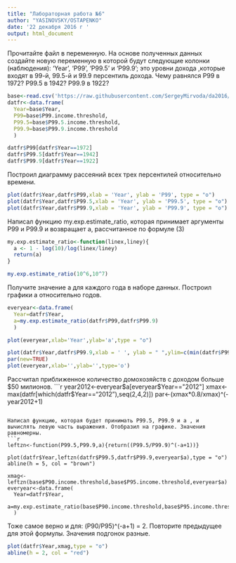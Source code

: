 ```yaml
---
title: "Лабораторная работа №6"
author: "YASINOVSKY/OSTAPENKO"
date: '22 декабря 2016 г '
output: html_document
---
```


Прочитайте файл в переменную. На основе полученных данных создайте новую переменную в которой будут следующие колонки (наблюдения): 'Year', 'P99', 'P99.5' и 'P99.9'; это уровни дохода ,которые входят в 99-й, 99.5-й и 99.9 персентиль дохода. Чему равнялся P99 в 1972? P99.5 в 1942? P99.9 в 1922?
```r
base<-read.csv('https://raw.githubusercontent.com/SergeyMirvoda/da2016/master/lab6/wtid-report.csv')
datfr<-data.frame(
  Year=base$Year,
  P99=base$P99.income.threshold,
  P99.5=base$P99.5.income.threshold,
  P99.9=base$P99.9.income.threshold
  )

datfr$P99[datfr$Year==1972]
datfr$P99.5[datfr$Year==1942]
datfr$P99.9[datfr$Year==1922]
```

Построил диаграмму рассеяний всех трех персентилей относительно времени. 
```r
plot(datfr$Year,datfr$P99,xlab = 'Year', ylab = 'P99', type = "o")
plot(datfr$Year,datfr$P99.5,xlab = 'Year', ylab = 'P99.5', type = "o")
plot(datfr$Year,datfr$P99.9,xlab = 'Year', ylab = 'P99.9', type = "o")
```

Написал функцию my.exp.estimate_ratio, которая принимает аргументы P99 и P99.9 и возвращает a, рассчитанное по формуле (3)
```r
my.exp.estimate_ratio<-function(linex,liney){
  a <- 1 - log(10)/log(linex/liney)
  return(a)
}

my.exp.estimate_ratio(10^6,10^7)
```

Получите значение a для каждого года в наборе данных. Построил графики а относительно годов.
```r
everyear<-data.frame(
  Year=datfr$Year,
  a=my.exp.estimate_ratio(datfr$P99,datfr$P99.9)
  )

plot(everyear,xlab='Year',ylab='a',type = "o")

plot(datfr$Year,datfr$P99.9,xlab = ' ', ylab = " ",ylim=c(min(datfr$P99,datfr$P99.9),max(datfr$P99,datfr$P99.9)),col='brown',type='o')
par(new=TRUE)
plot(everyear,xlab='',ylab='',type='o')
```

Рассчитал приближенное количество домохозяйств с доходом больше $50 милионов.
```r
year2012<-everyear$a[everyear$Year=="2012"]
xmax<-max(datfr[which(datfr$Year=="2012"),seq(2,4,2)])
par<-(xmax*0.8/xmax)^(-year2012+1)
```

Написал функцию, которая будет принимать P99.5, P99.9 и a , и вычислять левую часть выражения. Отобразил на графике. Значения равномерны.
```r
leftzn<-function(P99.5,P99.9,a){return((P99.5/P99.9)^(-a+1))}

plot(datfr$Year,leftzn(datfr$P99.5,datfr$P99.9,everyear$a),type = "o")
abline(h = 5, col = "brown")

xmag<-leftzn(base$P90.income.threshold,base$P95.income.threshold,everyear$a)
everyear<-data.frame(
  Year=datfr$Year,
  a=my.exp.estimate_ratio(base$P90.income.threshold,base$P95.income.threshold)
  )
```

Тоже самое верно и для: (P90/P95)^(-a+1) = 2. Повторите предыдущее для этой формулы. Значения подгонок разные.
```r
plot(datfr$Year,xmag,type = "o")
abline(h = 2, col = "red")
```